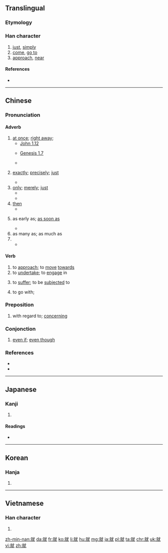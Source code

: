 ==Translingual==
{{stroke order|type=animate}}
{{stroke order|strokes=12}}
===Etymology===
{{Han compound|京|尤|t1=tall|t2=especially|ls=psc|c1=s|c2=p}}

===Han character===
{{Han char|rn=43|rad=尢|as=09|sn=12|four=0391<sub>4</sub>|canj=卜火戈大山 (YFIKU)|ids=⿰[[京]][[尤]]}}

# [[just]], [[simply]]
# [[come]], [[go to]]
# [[approach]], [[near]]

====References====
* {{Han ref|kx=0299.050|dkj=07599|dj=0594.200|hdz=10555.110|uh=5C31|ud=23601|bh=B44E|bd=46158}}

----

==Chinese==
{{zh-forms}}

===Pronunciation===
{{zh-pron
|m=jiù
|ma=y
|c=zau6
|h=pfs=chhiu
|mn=chiū
|w=3xxieu,3jjieu
|mc=y
|oc=y
|cat=adv,v
}}

====Adverb====
{{zh-adv}}

# [[at once]]; [[right away]];
#* [http://wordproject.org/multi/bi_en_cn_py.htm John 1.12]
#*: {{zh-usex|凡 接待{dài} 他的，就是 信 他 名 的 人，他 '''就''' 賜 他們 權柄，作 神 的 兒女。|But as many as received him, to them gave he power to become the sons of God, even to them that believe on his name.|link=y}}
#* [http://wordproject.org/multi/bi_en_cn_py.htm Genesis 1.7]
#*: {{zh-usex|神 '''就''' 造出 空氣，將 空氣 以下 的 水，空氣 以上 的 水 分開 了。事 就 這樣 成 了。|And God made the firmament, and divided the waters which were under the firmament from the waters which were above the firmament: and it was so.|link=y}} 
#* {{zh-usex|我 馬上 就 來。|I'll come right away.|link=yes}}
# {{qualifier|used for emphasis}} [[exactly]]; [[precisely]]; [[just]]
#* {{zh-usex|他 就 住 在 街 對面。|He lives '''just''' across the street.|link=yes}}
# [[only]]; [[merely]]; [[just]]
#* {{zh-usex|我 就 認識 一 個 中國 人。|I '''only''' know one Chinese person.|link=yes}}
#* {{zh-usex|房間 裡 就 一 張 床，一 張 桌子。|There's only one bed and one table in the room.|link=yes}}
# [[then]]
#* {{zh-usex|我 做完 就 會 告訴 你。|I will tell you when I have finished.|link=y}}
# {{qualifier|used to express earliness}} as early as; [[as soon as]]
#* {{zh-usex|我 一大早 就 起床。|I 'm up with the sun.|link=y}}
# as many as; as much as
# {{non-gloss definition|used between two identical word to express indifference or resignation}}
#* {{zh-usex|去 就 去，反正 在 家 也 沒 事。|If you want to go, then go. Besides, there's nothing happening at home.|link=y}}

====Verb====
{{zh-verb}}

# to [[approach]]; to [[move]] [[towards]]
# to [[undertake]]; to [[engage]] in
#: {{zh-usex|就業|to get a job; employment|link=yes}}
# to [[suffer]]; to be [[subjected]] to
# {{qualifier|of food}} to go with;

===Preposition===
{{zh-prep}}

# with regard to; [[concerning]]

===Conjonction===
{{zh-con}}

# [[even if]]; [[even though]]

{{zh-cat|Beginning|sort=jiu4}}

===References===
* {{cite web
| url = http://resources.allsetlearning.com/chinese/grammar/Expressing_indifference_with_%22jiu%22
| title =  Expressing indifference with "jiu"
| work = Chinese Grammar Wiki
| language = Mandarin/English
| accessdate = 2014-12-21}}
* {{cite web
| url = http://resources.allsetlearning.com/chinese/grammar/%22Just%22_with_%22jiu%22
| title =  "Just" with "jiu"
| work = Chinese Grammar Wiki
| language = Mandarin/English
| accessdate = 2014-12-21}}
----

==Japanese==

===Kanji===
{{ja-kanji|grade=6|rs=尢09}}

# {{defn|lang=ja|sort=尢09}}

====Readings====
* {{ja-readings|on=[[しゅう]] (shū), [[じゅ]] (ju)|kun=[[つく]] (tsuku)}}

----

==Korean==

===Hanja===
{{ko-hanja|hangeul=취|rv=chwi|mr=ch'wi}}

# {{defn|lang=ko|sort=尢09}}

----

==Vietnamese==

===Han character===
{{vi-hantu|[[tựu]]|rs=尢09}}

# {{defn|lang=vi|sort=尢09}}

[[zh-min-nan:就]]
[[da:就]]
[[fr:就]]
[[ko:就]]
[[li:就]]
[[hu:就]]
[[mg:就]]
[[ja:就]]
[[pl:就]]
[[ta:就]]
[[chr:就]]
[[uk:就]]
[[vi:就]]
[[zh:就]]
